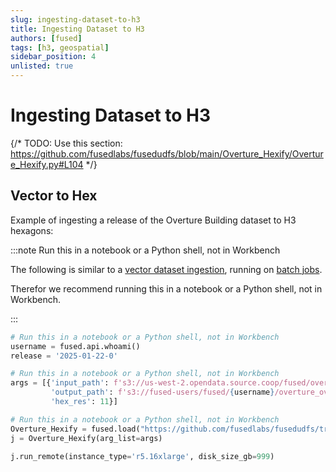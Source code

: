 ```yaml
---
slug: ingesting-dataset-to-h3
title: Ingesting Dataset to H3
authors: [fused]
tags: [h3, geospatial]
sidebar_position: 4
unlisted: true
---
```


# Ingesting Dataset to H3

{/* TODO: Use this section: https://github.com/fusedlabs/fusedudfs/blob/main/Overture_Hexify/Overture_Hexify.py#L104 */}

## Vector to Hex

Example of ingesting a release of the Overture Building dataset to H3 hexagons:

:::note Run this in a notebook or a Python shell, not in Workbench

The following is similar to a [vector dataset ingestion](/tutorials/Geospatial%20with%20Fused/geospatial-data-ingestion/ingest-your-data), running on [batch jobs](/core-concepts/run-udfs/run_large/). 

Therefor we recommend running this in a notebook or a Python shell, not in Workbench.

:::

```python showLineNumbers
# Run this in a notebook or a Python shell, not in Workbench
username = fused.api.whoami()
release = '2025-01-22-0'
```

```python showLineNumbers
# Run this in a notebook or a Python shell, not in Workbench
args = [{'input_path': f's3://us-west-2.opendata.source.coop/fused/overture/{release}/theme=buildings/type=building/',
         'output_path': f's3://fused-users/fused/{username}/overture_overview/{release}/',
         'hex_res': 11}]
```

```python showLineNumbers
# Run this in a notebook or a Python shell, not in Workbench
Overture_Hexify = fused.load("https://github.com/fusedlabs/fusedudfs/tree/main/Overture_Hexify/")
j = Overture_Hexify(arg_list=args)

j.run_remote(instance_type='r5.16xlarge', disk_size_gb=999)
```


